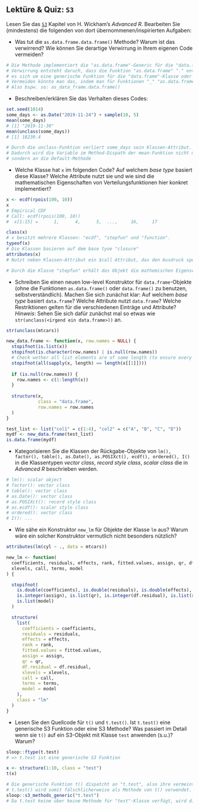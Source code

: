 ## Lektüre & Quiz: `S3` 

Lesen Sie das [`S3`](https://adv-r.hadley.nz/s3.html) Kapitel von H. Wickham's *Advanced R*. 
Bearbeiten Sie (mindestens) die folgenden von dort übernommenen/inspirierten Aufgaben:

- Was tut die `as.data.frame.data.frame()` Methode? Warum ist das verwirrend? Wie können Sie derartige Verwirrung in Ihrem eigenen Code vermeiden?
  
```r
# Die Methode implementiert die "as.data.frame"-Generic für die "data.frame"-Klasse.
# Verwirrung entsteht daruch, dass die Funktion "as.data.frame" "." enthält. Dadurch ist nicht klar, ob
# es sich um eine generische Funktion für die "data.frame"-Klasse oder eine normale Funktion "as.data.frame.data.frame()" handelt.
# Vermeiden könnte man das, indem man für Funktionen "_" "as.data.frame" benutzt und nur für die generischen Methoden "." verwendet.
# Also bspw. so: as_data_frame.data.frame()
```
  
  
- Beschreiben/erklären Sie das Verhalten dieses Codes:
```r
set.seed(1014)
some_days <- as.Date("2019-11-24") + sample(10, 5)
mean(some_days)
# [1] "2019-11-30"
mean(unclass(some_days))
# [1] 18230.4
```

```r
# Durch die unclass-Funktion verliert some_days sein Klassen-Attribut. 
# Dadurch wird die Variable im Method-Dispath der mean-Funktion nicht mehr an die mean.Date-Methode "übergeben",
# sondern an die Default-Methode
```

- Welche Klasse hat `x` im folgenden Code? Auf welchem *base type* basiert diese Klasse? Welche Attribute nutzt sie und wie sind die mathematischen Eigenschaften von Verteilungsfunktionen hier konkret implementiert? 

```r
x <- ecdf(rpois(100, 10))
x
# Empirical CDF 
# Call: ecdf(rpois(100, 10))
#  x[1:15] =      1,      4,      5,  ...,     16,     17
```

```r
class(x)
# x besitzt mehrere Klassen: "ecdf", "stepfun" und "function".
typeof(x)
# Die Klassen basieren auf dem base tyoe "closure"
attributes(x)
# Nutzt neben Klassen-Attribut ein $call Attribut, das den Ausdruck speichert, mit dem das Objekt erzeugt wurde.

# Durch die Klasse "stepfun" erhält das Objekt die mathemischen Eigenschaften einer Treppenfunktion.

```


- Schreiben Sie einen neuen low-level Konstruktor für `data.frame`-Objekte (ohne die Funktionen `as.data.frame()` oder `data.frame()` zu benutzen, selbstverständlich). Machen Sie sich zunächst klar: Auf welchem *base type* basiert `data.frame`? Welche Attribute nutzt `data.frame`? Welche Restriktionen gelten für die verschiedenen Einträge und Attribute?  
    *Hinweis*: Sehen Sie sich dafür zunächst mal so etwas wie `str(unclass(<irgend ein data.frame>))` an.
    
```r
str(unclass(mtcars))
```
```r
new_data.frame <- function(x, row.names = NULL) {
  stopifnot(is.list(x))
  stopifnot(is.character(row.names) | is.null(row.names))
  # Check wether all list elements are of same length (to ensure every column has same number of rows)
  stopifnot(all(sapply(x, length) == length(x[[1]])))
  
  if (is.null(row.names)) {
    row.names <- c(1:length(x))
  }
  
  structure(x, 
            class = "data.frame",
            row.names = row.names
  )
}

test_list <- list("col1" = c(1:4), "col2" = c("A", "B", "C", "D"))
mydf <- new_data.frame(test_list)
is.data.frame(mydf)
```

    

- Kategorisieren Sie die Klassen der Rückgabe-Objekte von `lm(), factor(), table(), as.Date(), as.POSIXct(), ecdf(), ordered(), I()` in die Klassentypen *vector class*, *record style class*, *scalar class* die in *Advanced R* beschrieben  werden.

```r
# lm(): scalar object
# factor(): vector class
# table(): vector class
# as.Date(): vector class
# as.POSIXct(): record style class
# as.ecdf(): scalar style class
# ordered(): vector class
# I(): ...
```


- Wie sähe ein Konstruktor `new_lm` für Objekte der Klasse `lm` aus? Warum wäre ein solcher Konstruktor vermutlich nicht besonders nützlich? 

```r
attributes(lm(cyl ~ ., data = mtcars))
```


```r
new_lm <- function(
  coefficients, residuals, effects, rank, fitted.values, assign, qr, df.residual, 
  xlevels, call, terms, model
) {

  stopifnot(
    is.double(coefficients), is.double(residuals), is.double(effects), is.integer(rank), is.double(fitted.values),
    is.integer(assign), is.list(qr), is.integer(df.residual), is.list(xlevels), is.language(call), is.language(terms),
    is.list(model)
  )

  structure(
    list(
      coefficients = coefficients,
      residuals = residuals,
      effects = effects,
      rank = rank, 
      fitted.values = fitted.values,
      assign = assign,
      qr = qr,
      df.residual = df.residual,
      xlevels = xlevels,
      call = call,
      terms = terms, 
      model = model
    ),
    class = "lm"
  )
}
```


- Lesen Sie den Quellcode für `t()` und `t.test()`. Ist `t.test()` eine generische S3 Funktion oder eine S3 Methode? Was passiert im Detail wenn sie `t()` auf ein S3-Objekt mit Klasse `test` anwenden (s.u.)? Warum?

```r
sloop::ftype(t.test)
# => t.test ist eine generische S3 Funktion
```


```r
x <- structure(1:10, class = "test")
t(x)
```

```r
# Die generische Funktion t() dispatcht an "t.test", also ihre vermeintliche Methode für die "test"-Klasse.
# t.test() wird somit fälschlicherweise als Methode von t() verwendet.
sloop::s3_methods_generic("t.test")
# Da t.test keine über keine Methode für "test"-Klasse verfügt, wird die Default Methode aufgerufen.
```

